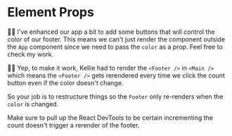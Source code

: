 # Element Props

<EpicVideo url="https://www.epicreact.dev/workshops/react-performance/element-props" />

🧝‍♂️ I've enhanced our app a bit to add some buttons that will control the color
of our footer. This means we can't just render the component outside the `App`
component since we need to pass the `color` as a prop. Feel free
to <PrevDiffLink>check my work</PrevDiffLink>.

👨‍💼 Yep, to make it work, Kellie had to render the `<Footer />` in `<Main />`
which means the `<Footer />` gets rerendered every time we click the count
button even if the color doesn't change.

So your job is to restructure things so the `Footer` only re-renders when the
`color` is changed.

Make sure to pull up the React DevTools to be certain incrementing the count
doesn't trigger a rerender of the footer.
